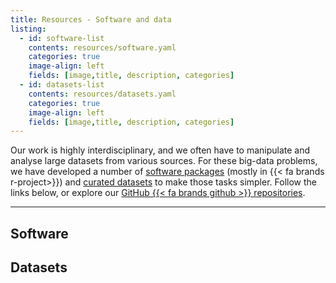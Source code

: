 ```yaml
---
title: Resources - Software and data
listing:
  - id: software-list
    contents: resources/software.yaml
    categories: true
    image-align: left
    fields: [image,title, description, categories]
  - id: datasets-list
    contents: resources/datasets.yaml
    categories: true
    image-align: left
    fields: [image,title, description, categories]
---
```


Our work is highly interdisciplinary, and we often have to manipulate and analyse large datasets from various sources. For these big-data problems, we have developed a number of [software packages](./resources.html#software) (mostly in {{< fa brands r-project>}}) and [curated datasets](./resources.html#datasets) to make those tasks simpler. Follow the links below, or explore our [GitHub {{< fa brands github >}} repositories](https://github.com/EvolEcolGroup).

------------------------------------------------------------------------
## Software
:::{#software-list}
:::

## Datasets
:::{#datasets-list}
:::